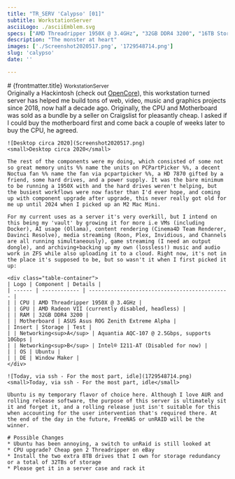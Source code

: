 ```yaml
---
title: "TR_SERV 'Calypso' [01]"
subtitle: WorkstationServer
asciiLogo: ./asciiEmblem.svg
specs: ["AMD Threadripper 1950X @ 3.4GHz", "32GB DDR4 3200", "16TB Storage", "2018 - Present"]
description: "The monster at heart"
images: ['./Screenshot2020517.png', '1729548714.png']
slug: 'calypso'
date: ''

---
```


<AsciiContainer Logo={Logo} Specs={frontmatter.specs} client:load />

<div class="slot-content">
	<div class="content-header">
		# {frontmatter.title}
		<small>WorkstationServer</small>
	</div>
	Originally a Hackintosh (check out <a target="_blank" class="highlight-link" href="https://dortania.github.io/OpenCore-Install-Guide">OpenCore</a>), this workstation turned server has helped me build tons of web, video, music and graphics projects since 2018, now half a decade ago. Originally, the CPU and Motherboard was sold as a bundle by a seller on Craigslist for pleasantly cheap. I asked if I could buy the motherboard first and come back a couple of weeks later to buy the CPU, he agreed.

	![Desktop circa 2020](Screenshot2020517.png)
	<small>Desktop circa 2020</small>

	The rest of the components were my doing, which consisted of some not so great memory units %% name the units on PCPartPicker %%, a decent Noctua fan %% name the fan via pcpartpicker %%, a HD 7870 gifted by a friend, some hard drives, and a power supply. It was the bare minimum to be running a 1950X with and the hard drives weren't helping, but the busiest workflows were now faster than I'd ever hope, and coming up with component upgrade after upgrade, this never really got old for me up until 2024 when I picked up an M2 Mac Mini.

	For my current uses as a server it's very overkill, but I intend on this being my 'vault' by growing it for more i.e VMs (including Docker), AI usage (Ollama), content rendering (Cinema4D Team Renderer, Davinci Resolve), media streaming (Roon, Plex, Invidious, and Channels are all running simultaneously), game streaming (I need an output dongle), and archiving+backing up my own (lossless!) music and audio work in ZFS while also uploading it to a cloud. Right now, it's not in the place it's supposed to be, but so wasn't it when I first picked it up:
	
	<div class="table-container">
	| Logo | Component | Details |
	| ------ | ------------ | --------------------------------------------- |
	| | CPU | AMD Threadripper 1950X @ 3.4GHz |
	| | GPU | AMD Radeon VII (currently disabled, headless) |
	| | RAM | 32GB DDR4 3200 |
	| | Motherboard | ASUS Asus ROG Zenith Extreme Alpha |
	| Insert | Storage | Test |
	| | Networking<sup>A</sup> | Aquantia AQC-107 @ 2.5Gbps, supports 10Gbps |
	| | Networking<sup>B</sup> | Intel® I211-AT (Disabled for now) |
	| | OS | Ubuntu |
	| | DE | Window Maker |
	</div>
	
	![Today, via ssh - For the most part, idle](1729548714.png)
	<small>Today, via ssh - For the most part, idle</small>
	
	Ubuntu is my temporary flavor of choice here. Although I love AUR and rolling release software, the purpose of this server is ultimately sit it and forget it, and a rolling release just isn't suitable for this when accounting for the user intervention that's required there. At the end of the day in the future, FreeNAS or unRAID will be the winner.

	# Possible Changes
	* Ubuntu has been annoying, a switch to unRaid is still looked at
	* CPU upgrade? Cheap gen 2 Threadripper on eBay
	* Install the two extra 8TB drives that I own for storage redundancy or a total of 32TBs of storage
	* Please get it in a server case and rack it

</div>
